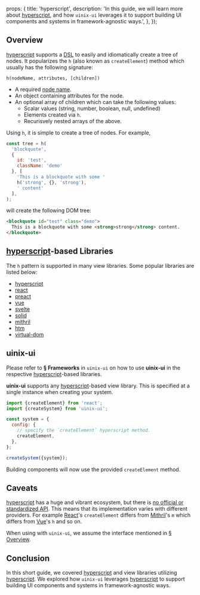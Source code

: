   props: {
    title: 'hyperscript',
    description: 'In this guide, we will learn more about [hyperscript], and how `uinix-ui` leverages it to support building UI components and systems in framework-agnostic ways.',
  },
});

## Overview

[hyperscript] supports a [DSL] to easily and idiomatically create a tree of nodes.  It popularizes the `h` (also known as `createElement`) method which usually has the following signature:

`h(nodeName, attributes, [children])`
- A required [node name].
- An object containing attributes for the node.
- An optional array of children which can take the following values:
  - Scalar values (string, number, boolean, null, undefined)
  - Elements created via `h`.
  - Recurisvely nested arrays of the above.

Using `h`, it is simple to create a tree of nodes.  For example,

```js
const tree = h(
  'blockquote',
  {
    id: 'test',
    className: 'demo'
  }, [
    'This is a blockquote with some '
    h('strong', {}, 'strong'),
    ' content'
  ],
);
```

will create the following DOM tree:

```html
<blockquote id="test" class="demo">
  This is a blockquote with some <strong>strong</strong> content.
</blockquote>
```

## [hyperscript]-based Libraries

The `h` pattern is supported in many view libraries.  Some popular libraries are listed below:
- [hyperscript]
- [react]
- [preact]
- [vue]
- [svelte]
- [solid]
- [mithril]
- [htm]
- [virtual-dom]

## uinix-ui

Please refer to **§ Frameworks** in `uinix-ui` on how to use **uinix-ui** in the respective [hyperscript]-based libraries.

**uinix-ui** supports any [hyperscript]-based view library.  This is specified at a single instance when creating your system.

```js
import {createElement} from 'react';
import {createSystem} from 'uinix-ui';

const system = {
  config: {
    // specify the `createElement` hyperscript method.
    createElement,
  },
};

createSystem({system});
```

Building components will now use the provided `createElement` method.

## Caveats

[hyperscript] has a huge and vibrant ecosystem, but there is [no official or standardized API][hyperscript-issue-66].  This means that its implementation varies with different providers.  For example [React]'s `createElement` differs from [Mithril]'s `m` which differs from [Vue]'s `h` and so on.

When using with `uinix-ui`, we assume the interface mentioned in [§ Overview](#overview).

## Conclusion

In this short guide, we covered [hyperscript] and view libraries utilizing [hyperscript].  We explored how `uinix-ui` leverages [hyperscript] to support building UI components and systems in framework-agnostic ways.

[dsl]: https://en.wikipedia.org/wiki/Domain-specific_language
[htm]: https://github.com/developit/htm
[hyperscript]: https://github.com/hyperhype/hyperscript
[hyperscript-issue-66]: https://github.com/hyperhype/hyperscript/issues/66
[mithril]: https://github.com/MithrilJS/mithril.js
[node name]: https://developer.mozilla.org/en-US/docs/Web/API/Node/nodeName
[preact]: https://github.com/preactjs/preact
[react]: https://github.com/facebook/react
[solid]: https://github.com/solidjs/solid
[svelte]: https://github.com/sveltejs/svelte
[virtual-dom]: https://github.com/Matt-Esch/virtual-dom
[vue]: https://github.com/vuejs/vue
